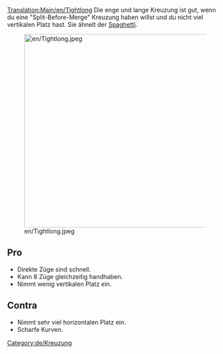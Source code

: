 [[Translation:Main/en/Tightlong]]{{de/Kreuzungsmenü}}
Die enge und lange Kreuzung ist gut, wenn du eine "Split-Before-Merge" Kreuzung haben willst und du nicht viel vertikalen Platz hast. Sie ähnelt der [[Main/de/Spaghetti|Spaghetti]].

[[File:en/Tightlong.jpeg|thumb|450px|none]]

==Pro==
* Direkte Züge sind schnell.
* Kann 8 Züge gleichzeitig handhaben.
* Nimmt wenig vertikalen Platz ein.

==Contra==
* Nimmt sehr viel horizontalen Platz ein.
* Scharfe Kurven.


[[Category:de/Kreuzung]]